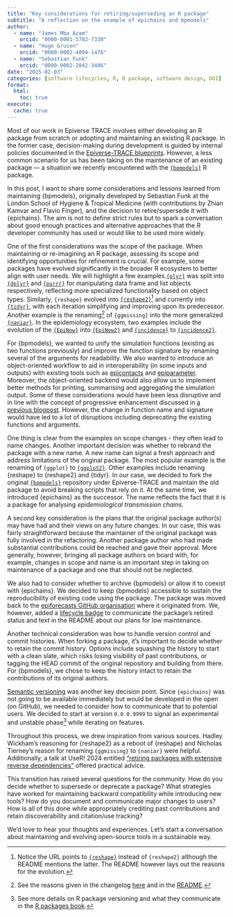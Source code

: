 ```yaml
---
title: "Key considerations for retiring/superseding an R package"
subtitle: "A reflection on the example of epichains and bpmodels"
author:
  - name: "James Mba Azam"
    orcid: "0000-0001-5782-7330"
  - name: "Hugo Gruson"
    orcid: "0000-0002-4094-1476"
  - name: "Sebastian Funk"
    orcid: "0000-0002-2842-3406"
date: "2025-02-03"
categories: [software lifecycles, R, R package, software design, DOI]
format:
  html:
    toc: true
execute: 
  cache: true
---
```


Most of our work in Epiverse TRACE involves either developing an R package from scratch or adopting and maintaining an existing R package. In the former case, decision-making during development is guided by internal policies documented in the [Epiverse-TRACE blueprints](https://epiverse-trace.github.io/blueprints/). However, a less common scenario for us has been taking on the maintenance of an existing package — a situation we recently encountered with the [`{bpmodels}`](https://epiforecasts.github.io/bpmodels/) R package.

In this post, I want to share some considerations and lessons learned from maintaining {bpmodels}, originally developed by Sebastian Funk at the London School of Hygiene & Tropical Medicine (with contributions by Zhian Kamvar and Flavio Finger), and the decision to retire/supersede it with {epichains}. The aim is not to define strict rules but to spark a conversation about good enough practices and alternative approaches that the R developer community has used or would like to be used more widely.

One of the first considerations was the scope of the package. When maintaining or re-imagining an R package, assessing its scope and identifying opportunities for refinement is crucial. For example, some packages have evolved significantly in the broader R ecosystem to better align with user needs. We will highlight a few examples.[`{plyr}`](https://github.com/hadley/plyr) was split into [`{dplyr}`](https://dplyr.tidyverse.org/index.html) and [`{purrr}`](https://purrr.tidyverse.org/index.html) for manipulating data frame and list objects respectively, reflecting more specialized functionality based on object types. Similarly, `{reshape}` evolved into [`{reshape2}`](https://github.com/hadley/reshape)[^1] and currently into [`{tidyr}`](https://tidyr.tidyverse.org/index.html), with each iteration simplifying and improving upon its predecessor. Another example is the renaming[^2] of `{ggmissing}` into the more generalized [`{naniar}`](https://naniar.njtierney.com/). In the epidemiology ecosystem, two examples include the evolution of the [`{EpiNow}`](https://epiforecasts.github.io/EpiNow/) into [`{EpiNow2}`](https://epiforecasts.github.io/EpiNow2/) and [`{incidence}`](https://www.repidemicsconsortium.org/incidence/) to [`{incidence2}`](https://www.reconverse.org/incidence2/index.html).

For {bpmodels}, we wanted to unify the simulation functions (existing as two functions previously) and improve the function signature by renaming several of the arguments for readability. We also wanted to introduce an object-oriented workflow to aid in interoperability (in some inputs and outputs) with existing tools such as [epicontacts](https://www.repidemicsconsortium.org/epicontacts/) and [epiparameter](https://epiverse-trace.github.io/epiparameter/). Moreover, the object-oriented backend would also allow us to implement better methods for printing, summarising and aggregating the simulation output. Some of these considerations would have been less disruptive and in line with the concept of progressive enhancement discussed in [a previous blogpost](https://epiverse-trace.github.io/posts/progressive-enhancement/). However, the change in function name and signature would have led to a lot of disruptions including deprecating the existing functions and arguments.

One thing is clear from the examples on scope changes - they often lead to name changes. Another important decision was whether to rebrand the package with a new name. A new name can signal a fresh approach and address limitations of the original package. The most popular example is the renaming of `{ggplot}` to [`{ggplot2}`](https://ggplot2.tidyverse.org/index.html). Other examples include renaming {reshape} to {reshape2} and {tidyr}. In our case, we decided to fork the original [`{bpmodels}`](https://epiforecasts.github.io/bpmodels/) repository under Epiverse-TRACE and maintain the old package to avoid breaking scripts that rely on it. At the same time, we introduced {epichains} as the successor. The name reflects the fact that it is a package for analysing *epidemiological transmission chains*.

A second key consideration is the plans that the original package author(s) may have had and their views on any future changes. In our case, this was fairly straightforward because the maintainer of the original package was fully involved in the refactoring. Another package author who had made substantial contributions could be reached and gave their approval. More generally, however, bringing all package authors on board with, for example, changes in scope and name is an important step in taking on maintenance of a package and one that should not be neglected.

We also had to consider whether to archive {bpmodels} or allow it to coexist with {epichains}. We decided to keep {bpmodels} accessible to sustain the reproducibility of existing code using the package. The package was moved back to the [epiforecasts GitHub organisation](https://epiforecasts.github.io/bpmodels/) where it originated from. We, however, added a [lifecycle badge](https://lifecycle.r-lib.org/reference/badge.html) to communicate the package’s retired status and text in the README about our plans for low maintenance.

Another technical consideration was how to handle version control and commit histories. When forking a package, it’s important to decide whether to retain the commit history. Options include squashing the history to start with a clean slate, which risks losing visibility of past contributions, or tagging the HEAD commit of the original repository and building from there. For {bpmodels}, we chose to keep the history intact to retain the contributions of its original authors.

[Semantic versioning](https://semver.org/) was another key decision point. Since `{epichains}` was not going to be available immediately but would be developed in the open (on GitHub), we needed to consider how to communicate that to potential users. We decided to start at version `0.0.0.9999` to signal an experimental and unstable phase[^3] while iterating on features.

Throughout this process, we drew inspiration from various sources. Hadley Wickham’s reasoning for {reshape2} as a reboot of {reshape} and Nicholas Tierney's reason for renaming `{ggmissing}` to `{naniar}` were helpful. Additionally, a talk at UseR! 2024 entitled ["retiring packages with extensive reverse dependencies"](https://userconf2024.sched.com/event/1c90V/r-evolution-the-retirement-of-r-packages-with-many-reverse-dependencies-edzer-pebesma-university-of-muenster-roger-bivand-norwegian-school-of-economics) offered practical advice.

This transition has raised several questions for the community. How do you decide whether to supersede or deprecate a package? What strategies have worked for maintaining backward compatibility while introducing new tools? How do you document and communicate major changes to users? How is all of this done while appropriately crediting past contributions and retain discoverability and citation/use tracking?

We’d love to hear your thoughts and experiences. Let’s start a conversation about maintaining and evolving open-source tools in a sustainable way.

[^1]: Notice the URL points to [`{reshape}`](https://github.com/hadley/reshape) instead of `{reshape2}` although the README mentions the latter. The README however lays out the reasons for the evolution.
[^2]: See the reasons given in the changelog [here](https://naniar.njtierney.com/news/index.html#id_-naniar-0039901-20161218) and in the [README](https://github.com/njtierney/naniar/#a-note-on-the-name).
[^3]: See more details on R package versioning and what they communicate in the [R packages book](https://r-pkgs.org/lifecycle.html#sec-lifecycle-evolution).
